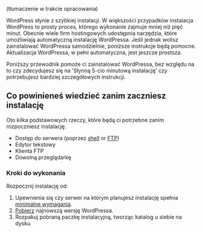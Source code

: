 (tłumaczenie w trakcie opracowania)

WordPress słynie z szybkiej instalacji. W większości przypadków instalacja WordPress to prosty proces, którego wykonanie zajmuje mniej niż pięć minut. Obecnie wiele firm hostingowych udostępnia narzędzia, które umożliwiają automatyczną instalację WordPressa. Jeśli jednak wolisz zainstalować WordPressa samodzielnie, poniższe instrukcje będą pomocne. Aktualizacja WordPressa, w pełni automatyczna, jest jeszcze prostsza.

Poniższy przewodnik pomoże ci zainstalować WordPressa, bez względu na to czy zdecydujesz się na 'Słynną 5-cio minutową instalację' czy potrzebujesz bardziej szczegółowych instrukcji.

== Co powinieneś wiedzieć zanim zaczniesz instalację ==
Oto kilka podstawowych rzeczy, które będą ci potrzebne zanim rozpoczniesz instalację.

* Dostęp do serwera (poprzez [[Glossary#Shell|shell]] or [[Glossary#FTP|FTP]])
* Edytor tekstowy
* Klienta FTP
* Dowolną przeglądarkę

=== Kroki do wykonania ===

Rozpocznij instalację od:

# Upewnienia się czy serwer na którym planujesz instalację spełnia  [http://wordpress.org/about/requirements/ minimalne wymagania ].
# [http://wordpress.org/download/ Pobierz] najnowszą wersję WordPressa.
# Rozpakuj pobraną paczkę instalacyjną, tworząc katalog u siebie na dysku